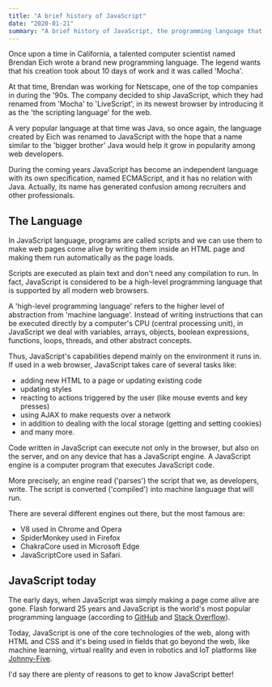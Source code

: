 ```yaml
---
title: "A brief history of JavaScript"
date: "2020-01-21"
summary: "A brief history of JavaScript, the programming language that powers the web."
---
```


Once upon a time in California, a talented computer scientist named Brendan Eich wrote a brand new programming language.
The legend wants that his creation took about 10 days of work and it was called 'Mocha'.

At that time, Brendan was working for Netscape, one of the top companies in during the '90s.
The company decided to ship JavaScript, which they had renamed from 'Mocha' to 'LiveScript', in its newest browser by introducing it as the 'the scripting language' for the web.

A very popular language at that time was Java, so once again, the language created by Eich was renamed to JavaScript with the hope that a name similar to the 'bigger brother' Java would help it grow in popularity among web developers.

During the coming years JavaScript has become an independent language with its own specification, named ECMAScript, and it has no relation with Java.
Actually, its name has generated confusion among recruiters and other professionals.

## The Language

In JavaScript language, programs are called scripts and we can use them to make web pages come alive by writing them inside an HTML page and making them run automatically as the page loads.

Scripts are executed as plain text and don't need any compilation to run.
In fact, JavaScript is considered to be a high-level programming language that is supported by all modern web browsers.

A 'high-level programming language' refers to the higher level of abstraction from 'machine language'.
Instead of writing instructions that can be executed directly by a computer's CPU (central processing unit), in JavaScript we deal with variables, arrays, objects, boolean expressions, functions, loops, threads, and other abstract concepts.

Thus, JavaScript's capabilities depend mainly on the environment it runs in.
If used in a web browser, JavaScript takes care of several tasks like:

- adding new HTML to a page or updating existing code
- updating styles
- reacting to actions triggered by the user (like mouse events and key presses)
- using AJAX to make requests over a network
- in addition to dealing with the local storage (getting and setting cookies)
- and many more.

Code written in JavaScript can execute not only in the browser, but also on the server, and on any device that has a JavaScript engine.
A JavaScript engine is a computer program that executes JavaScript code.

More precisely, an engine read ('parses') the script that we, as developers, write.
The script is converted ('compiled') into machine language that will run.

There are several different engines out there, but the most famous are:

- V8 used in Chrome and Opera
- SpiderMonkey used in Firefox
- ChakraCore used in Microsoft Edge
- JavaScriptCore used in Safari.

## JavaScript today

The early days, when JavaScript was simply making a page come alive are gone.
Flash forward 25 years and JavaScript is the world's most popular programming language (according to [GitHub](https://octoverse.github.com) and [Stack Overflow](https://insights.stackoverflow.com/survey/2019)).

Today, JavaScript is one of the core technologies of the web, along with HTML and CSS and it's being used in fields that go beyond the web, like machine learning, virtual reality and even in robotics and IoT platforms like [Johnny-Five](http://johnny-five.io).

I'd say there are plenty of reasons to get to know JavaScript better!

